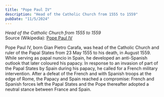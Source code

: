 ```yaml
---
title: "Pope Paul IV"
description: "Head of the Catholic Church from 1555 to 1559"
pubDate: "11/5/2024"
---
```


*Head of the Catholic Church from 1555 to 1559*  
Source (Wikipedia): [Pope Paul IV][1]

Pope Paul IV, born Gian Pietro Carafa, was head of the Catholic Church and ruler of the Papal States from 23 May 1555 to his death, in August 1559. While serving as papal nuncio in Spain, he developed an anti-Spanish outlook that later coloured his papacy. In response to an invasion of part of the Papal States by Spain during his papacy, he called for a French military intervention. After a defeat of the French and with Spanish troops at the edge of Rome, the Papacy and Spain reached a compromise: French and Spanish forces left the Papal States and the Pope thereafter adopted a neutral stance between France and Spain.

[1]: https://en.wikipedia.org/wiki/Pope_Paul_IV

